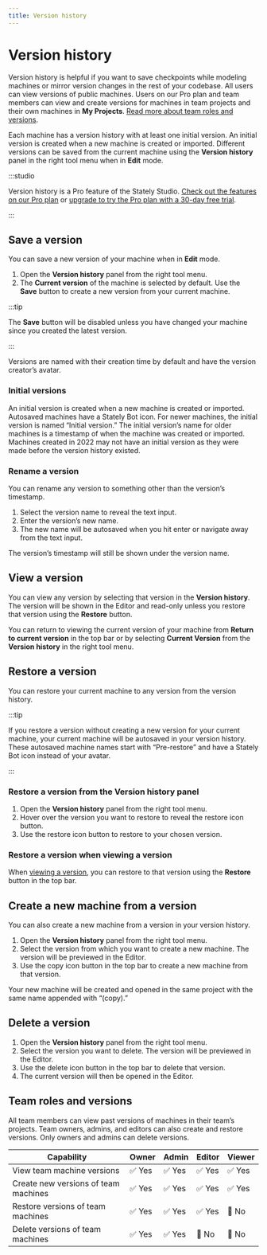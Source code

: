 ```yaml
---
title: Version history
---
```


# Version history

Version history is helpful if you want to save checkpoints while modeling machines or mirror version changes in the rest of your codebase. All users can view versions of public machines. Users on our Pro plan and team members can view and create versions for machines in team projects and their own machines in **My Projects**. [Read more about team roles and versions](#team-roles-and-versions).

Each machine has a version history with at least one initial version. An initial version is created when a new machine is created or imported. Different versions can be saved from the current machine using the **Version history** panel in the right tool menu when in **Edit** mode.

:::studio

Version history is a Pro feature of the Stately Studio. [Check out the features on our Pro plan](/studio-pro-plan.mdx) or [upgrade to try the Pro plan with a 30-day free trial](https://stately.ai/registry/billing).

:::

## Save a version

You can save a new version of your machine when in **Edit** mode.

1. Open the **Version history** panel from the right tool menu.
2. The **Current version** of the machine is selected by default. Use the **Save** button to create a new version from your current machine. 

:::tip

The **Save** button will be disabled unless you have changed your machine since you created the latest version.

:::

Versions are named with their creation time by default and have the version creator’s avatar.

<!-- TODO: ![Version history panel opened from the right tool menu showing a list of versions.]() -->

### Initial versions

An initial version is created when a new machine is created or imported. Autosaved machines have a Stately Bot icon. For newer machines, the initial version is named “Initial version.” The initial version’s name for older machines is a timestamp of when the machine was created or imported. Machines created in 2022 may not have an initial version as they were made before the version history existed.

<!-- TODO: ![Version history panel opened from the right tool menu showing the Current Version and an Initial Version with a bot icon.]() -->

### Rename a version

You can rename any version to something other than the version’s timestamp.

1. Select the version name to reveal the text input.
2. Enter the version’s new name.
3. The new name will be autosaved when you hit enter or navigate away from the text input.

<!-- TODO: ![Selecting a version name in the Version history panel, showing the text input for the new name.]() -->

The version’s timestamp will still be shown under the version name.

## View a version

You can view any version by selecting that version in the **Version history**. The version will be shown in the Editor and read-only unless you restore that version using the **Restore** button.

<!-- TODO: ![A version previewed in the Editor.]() -->

You can return to viewing the current version of your machine from **Return to current version** in the top bar or by selecting **Current Version** from the **Version history** in the right tool menu.

## Restore a version

You can restore your current machine to any version from the version history.

:::tip

If you restore a version without creating a new version for your current machine, your current machine will be autosaved in your version history. These autosaved machine names start with “Pre-restore” and have a Stately Bot icon instead of your avatar.

<!-- TODO: ![Autosave machine in the Version history panel.]() -->

:::

### Restore a version from the **Version history** panel

1. Open the **Version history** panel from the right tool menu.
2. Hover over the version you want to restore to reveal the restore icon button.
3. Use the restore icon button to restore to your chosen version.

<!-- TODO: ![Version history panel with the restore icon revealed]() -->

### Restore a version when viewing a version 

When [viewing a version](#view-a-version), you can restore to that version using the **Restore** button in the top bar.

<!-- TODO: ![A version previewed in the Editor with an arrow pointing to the Restore button.]() -->

## Create a new machine from a version

You can also create a new machine from a version in your version history.

1. Open the **Version history** panel from the right tool menu.
2. Select the version from which you want to create a new machine. The version will be previewed in the Editor.
3. Use the copy icon button in the top bar to create a new machine from that version.

<!-- TODO: ![A version previewed in the Editor with an arrow pointing to the Copy button.]() -->

Your new machine will be created and opened in the same project with the same name appended with “(copy).”

## Delete a version

1. Open the **Version history** panel from the right tool menu.
2. Select the version you want to delete. The version will be previewed in the Editor.
3. Use the delete icon button in the top bar to delete that version.
4. The current version will then be opened in the Editor.

<!-- TODO: ![A version previewed in the Editor with an arrow pointing to the Delete button.]() -->

## Team roles and versions

All team members can view past versions of machines in their team’s projects. Team owners, admins, and editors can also create and restore versions. Only owners and admins can delete versions.

| Capability                               | Owner  | Admin  | Editor | Viewer |
| ---------------------------------------- | ------ | ------ | ------ | ------ |
| View team machine versions               | ✅ Yes | ✅ Yes | ✅ Yes | ✅ Yes |
| Create new versions of team machines     | ✅ Yes | ✅ Yes | ✅ Yes | ✅ Yes |
| Restore versions of team machines        | ✅ Yes | ✅ Yes | ✅ Yes | 🚫 No  |
| Delete versions of team machines         | ✅ Yes | ✅ Yes | 🚫 No | 🚫 No  |
